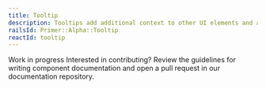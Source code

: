 ```yaml
---
title: Tooltip
description: Tooltips add additional context to other UI elements and appear on mouse hover or keyboard focus.
railsId: Primer::Alpha::Tooltip
reactId: tooltip
---
```



<Note variant="warning">
  <Text sx={{display: 'block', fontWeight: 'bold', mb: 2}}>Work in progress</Text>
  Interested in contributing? Review the guidelines for <Link as={GatsbyLink} to="/guides/contribute/documentation#documenting-components">writing component documentation</Link> and open a pull request in our <Link as={GatsbyLink} to="https://github.com/primer/design">documentation repository.</Link>
</Note>
